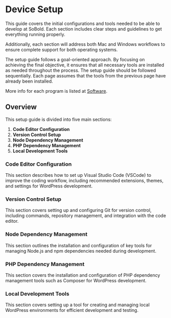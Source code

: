 
# Device Setup

This guide covers the initial configurations and tools needed to be able to develop at SoBold. Each section includes clear steps and guidelines to get everything running properly.

Additionally, each section will address both Mac and Windows workflows to ensure complete support for both operating systems.

<Callout type="info">
The setup guide follows a goal-oriented approach. By focusing on achieving the final objective, it ensures that all necessary tools are installed as needed throughout the process.
</Callout>

<Callout>
The setup guide should be followed sequentially. Each page assumes that the tools from the previous page have already been installed.
</Callout>

More info for each program is listed at [Software](/setup/software).

## Overview

This setup guide is divided into five main sections:

1. **Code Editor Configuration**
2. **Version Control Setup**
3. **Node Dependency Management**
3. **PHP Dependency Management**
4. **Local Development Tools**

### Code Editor Configuration

This section describes how to set up Visual Studio Code (VSCode) to improve the coding workflow, including recommended extensions, themes, and settings for WordPress development.

### Version Control Setup

This section covers setting up and configuring Git for version control, including commands, repository management, and integration with the code editor.

### Node Dependency Management

This section outlines the installation and configuration of key tools for managing Node.js and npm dependencies needed during development.

### PHP Dependency Management

This section covers the installation and configuration of PHP dependency management tools such as Composer for WordPress development.

### Local Development Tools

This section covers setting up a tool for creating and managing local WordPress environments for efficient development and testing.
